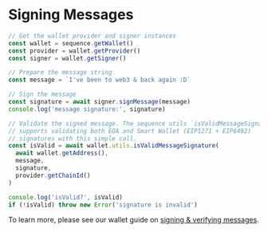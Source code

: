 ---
---

# Signing Messages

```ts
// Get the wallet provider and signer instances
const wallet = sequence.getWallet()
const provider = wallet.getProvider()
const signer = wallet.getSigner()

// Prepare the message string
const message = `I've been to web3 & back again :D`

// Sign the message
const signature = await signer.signMessage(message)
console.log('message signature:', signature)

// Validate the signed message. The sequence utils `isValidMessageSignature` method
// supports validating both EOA and Smart Wallet (EIP1271 + EIP6492)
// signatures with this simple call.
const isValid = await wallet.utils.isValidMessageSignature(
  await wallet.getAddress(),
  message,
  signature,
  provider.getChainId()
)

console.log('isValid?', isValid)
if (!isValid) throw new Error('signature is invalid')
```

To learn more, please see our wallet guide on [signing & verifying messages](/wallet/guides/sign-message).
